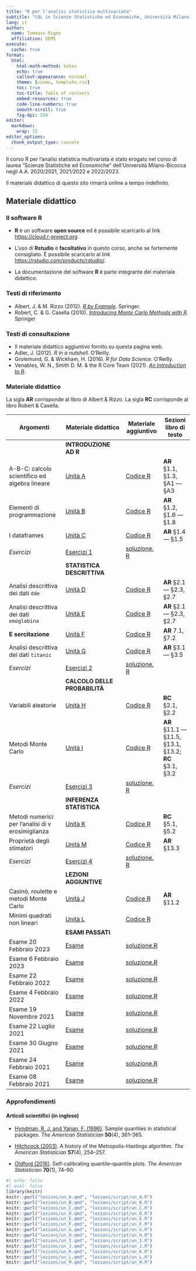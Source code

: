```yaml
---
title: "R per l'analisi statistica multivariata"
subtitle: "CdL in Scienze Statistiche ed Economiche, Università Milano-Bicocca"
lang: it
author:
  name: Tommaso Rigon
  affiliation: DEMS
execute:
  cache: true
format:
  html:
    html-math-method: katex
    echo: true
    callout-appearance: minimal
    theme: [cosmo, template.css]
    toc: true
    toc-title: Table of contents
    embed-resources: true
    code-line-numbers: true
    smooth-scroll: true
    fig-dpi: 250
editor: 
  markdown: 
    wrap: 72
editor_options: 
  chunk_output_type: console
---
```


Il corso [R per l'analisi statistica multivariata]{.orange} è stato erogato nel corso di laurea "Scienze Statistiche ed Economiche" dell'Università Milano-Bicocca negli A.A. 2020/2021, 2021/2022 e 2022/2023.

Il materiale didattico di questo sito [rimarrà online]{.blue} a tempo indefinito.

## Materiale didattico

### Il software R

-   **R** è un software **open source** ed è possibile scaricarlo al
    link <https://cloud.r-project.org>.

-   L'uso di **Rstudio** è **facoltativo** in questo corso, anche se
    fortemente consigliato. È possibile scaricarlo al link
    <https://rstudio.com/products/rstudio/>.

-   La documentazione del software **R** è parte integrante del
    materiale didattico.

### Testi di riferimento

-   Albert, J. & M. Rizzo (2012). [*R by
    Example*](https://link.springer.com/content/pdf/10.1007%2F978-1-4614-1365-3.pdf).
    Springer.\
-   Robert, C. & G. Casella (2010). [*Introducing Monte Carlo Methods
    with
    R*](https://link.springer.com/content/pdf/10.1007%2F978-1-4419-1576-4.pdf).
    Springer

### Testi di consultazione

-   Il materiale didattico aggiuntivo fornito su questa pagina web.
-   Adler, J. (2012). *R in a nutshell*. O'Reilly.
-   Grolemund, G. & Wickham, H. (2016). *R for Data Science*. O'Reilly.
-   Venables, W. N., Smith D. M. & the R Core Team (2021). [*An
    Introduction to
    R*](https://cran.r-project.org/doc/manuals/r-release/R-intro.pdf).

### Materiale didattico

La sigla **AR** corrisponde al libro di Albert & Rizzo. La sigla **RC**
corrisponde al libro Robert & Casella.

| Argomenti                                         | Materiale didattico                     | Materiale aggiuntivo                              | Sezioni libro di testo                                  |
|------------------------|---------------------------|-----------|-------------|
|                                                   | **INTRODUZIONE AD R**                   |                                                   |                                                         |
| A-B-C: calcolo scientifico ed algebra lineare     | [Unità A](lezioni/un_A.html)         | [Codice R](lezioni/script/un_A.R)              | **AR** §1.1, §1.3, §A1 --- §A3                          |
| Elementi di programmazione                        | [Unità B](lezioni/un_B.html)         | [Codice R](lezioni/script/un_B.R)              | **AR** §1.2, §1.6 --- §1.8                              |
| I dataframes                                      | [Unità C](lezioni/un_C.html)         | [Codice R](lezioni/script/un_C.R)              | **AR** §1.4 --- §1.5                                    |
| *Esercizi*                                        | [Esercizi 1](exe/es_1.html)             | [soluzione. R](exe/es_1.R)                        |                                                         |
|                                                   | **STATISTICA DESCRITTIVA**              |                                                   |                                                         |
| Analisi descrittiva dei dati `dde`                | [Unità D](lezioni/un_D.html)         | [Codice R](lezioni/script/un_D.R)              | **AR** §2.1 --- §2.3, §2.7                              |
| Analisi descrittiva dei dati `emoglobina`         | [Unità E](lezioni/un_E.html)         | [Codice R](lezioni/script/un_E.R)              | **AR** §2.1 --- §2.3, §2.7                              |
| **E sercitazione**                                | [Unità F](lezioni/un_F.html)         | [Codice R](lezioni/script/un_F.R)              | **AR** 7.1, §7.2                                        |
| Analisi descrittiva dei dati `titanic`            | [Unità G](lezioni/un_G.html)         | [Codice R](lezioni/script/un_G.R)              | **AR** §3.1 --- §3.5                                    |
| *Esercizi*                                        | [Esercizi 2](exe/es_2.html)             | [soluzione. R](exe/es_2.R)                        |                                                         |
|                                                   | **CALCOLO DELLE PROBABILITÀ**           |                                                   |                                                         |
| Variabili aleatorie                               | [Unità H](lezioni/un_H.html)         | [Codice R](lezioni/script/un_H.R)              | **RC** §2.1, §2.2                                       |
| Metodi Monte Carlo                                | [Unità I](lezioni/un_I.html)         | [Codice R](lezioni/script/un_I.R)              | **AR** §11.1 --- §11.5, §13.1, §13.2; **RC** §3.1, §3.2 |
| *Esercizi*                                        | [Esercizi 3](exe/es_3.html)             | [soluzione. R](exe/es_3.R)                        |                                                         |
|                                                   | **INFERENZA STATISTICA**                |                                                   |                                                         |
| Metodi numerici per l'analisi di v erosimiglianza | [Unità K](lezioni/un_K.html)         | [Codice R](lezioni/script/un_K.R)              | **RC** §5.1, §5.2                                       |
| Proprietà degli stimatori                         | [Unità M](lezioni/un_M.html)         | [Codice R](lezioni/script/un_M.R)              | **AR** §13.3                                            |
| *Esercizi*                                        | [Esercizi 4](exe/es_4.html)             | [soluzione. R](exe/es_4.R)                        |                                                         |
|                                                   | **LEZIONI AGGIUNTIVE**                  |                                                   |                                                         |
| Casinò, roulette e metodi Monte Carlo             | [Unità J](lezioni/un_J.html)         | [Codice R](lezioni/script/un_J.R)              | **AR** §11.2                                            |
| Minimi quadrati non lineari                       | [Unità L](lezioni/un_L.html)         | [Codice R](lezioni/script/un_L.R)              |                                                         |
|                                                   | **ESAMI PASSATI**                       |                                                   |                                                         |
| Esame 20 Febbraio 2023                            | [Esame](esami/esame_20_02_2023.html) | [soluzione.R](esami/soluzione_20_02_2023.R) |                                                         |
| Esame 6 Febbraio 2023                             | [Esame](esami/esame_06_02_2023.html) | [soluzione.R](esami/soluzione_06_02_2023.R) |                                                         |
| Esame 22 Febbraio 2022                            | [Esame](esami/esame_22_02_2022.html) | [soluzione.R](esami/soluzione_22_02_2022.R) |                                                         |
| Esame 4 Febbraio 2022                             | [Esame](esami/esame_04_02_2022.html) | [soluzione.R](esami/soluzione_04_02_2022.R) |                                                         |
| Esame 19 Novembre 2021                            | [Esame](esami/esame_19_11_2021.html) | [soluzione.R](esami/soluzione_19_11_2021.R) |                                                         |
| Esame 22 Luglio 2021                              | [Esame](esami/esame_22_07_2021.html) | [soluzione.R](esami/soluzione_22_07_2021.R) |                                                         |
| Esame 30 Giugno 2021                              | [Esame](esami/esame_30_06_2021.html) | [soluzione.R](esami/soluzione_30_06_2021.R) |                                                         |
| Esame 24 Febbraio 2021                            | [Esame](esami/esame_24_02_2021.html) | [soluzione.R](esami/soluzione_24_02_2021.R) |                                                         |
| Esame 08 Febbraio 2021                            | [Esame](esami/esame_08_02_2021.html) | [soluzione.R](esami/soluzione_08_02_2021.R) |                                                         |

### Approfondimenti

#### Articoli scientifici (in inglese)

-   [Hyndman, R. J. and Yanan, F.
    (1996)](approfondimenti/Hyndman1996.pdf). Sample quantiles in
    statistical packages. *The American Statistician* **50**(4),
    361--365.

-   [Hitchcock (2003)](approfondimenti/Hitchcock2003.pdf). A history of
    the Metropolis-Hastings algorithm. *The American Statistician*
    **57**(4), 254--257.

-   [Oldford (2016)](approfondimenti/Oldford2016.pdf). Self-calibrating
    quantile--quantile plots. *The American Statistician* **70**(1),
    74--90.

```r
#| echo: false
#| eval: false
library(knitr)
knitr::purl("lezioni/un_A.qmd", "lezioni/script/un_A.R")
knitr::purl("lezioni/un_B.qmd", "lezioni/script/un_B.R")
knitr::purl("lezioni/un_C.qmd", "lezioni/script/un_C.R")
knitr::purl("lezioni/un_D.qmd", "lezioni/script/un_D.R")
knitr::purl("lezioni/un_E.qmd", "lezioni/script/un_E.R")
knitr::purl("lezioni/un_F.qmd", "lezioni/script/un_F.R")
knitr::purl("lezioni/un_G.qmd", "lezioni/script/un_G.R")
knitr::purl("lezioni/un_H.qmd", "lezioni/script/un_H.R")
knitr::purl("lezioni/un_I.qmd", "lezioni/script/un_I.R")
knitr::purl("lezioni/un_J.qmd", "lezioni/script/un_J.R")
knitr::purl("lezioni/un_K.qmd", "lezioni/script/un_K.R")
knitr::purl("lezioni/un_L.qmd", "lezioni/script/un_L.R")
knitr::purl("lezioni/un_M.qmd", "lezioni/script/un_M.R")
```
